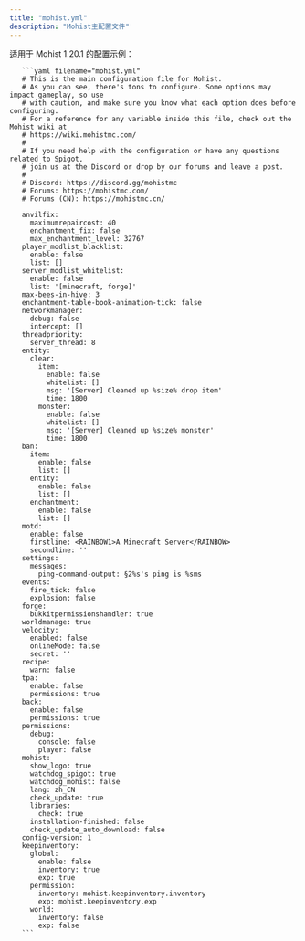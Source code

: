 ```yaml
---
title: "mohist.yml"
description: "Mohist主配置文件"
---
```


适用于 Mohist 1.20.1 的配置示例：

       ```yaml filename="mohist.yml"
       # This is the main configuration file for Mohist.
       # As you can see, there's tons to configure. Some options may impact gameplay, so use
       # with caution, and make sure you know what each option does before configuring.
       # For a reference for any variable inside this file, check out the Mohist wiki at
       # https://wiki.mohistmc.com/
       #
       # If you need help with the configuration or have any questions related to Spigot,
       # join us at the Discord or drop by our forums and leave a post.
       #
       # Discord: https://discord.gg/mohistmc
       # Forums: https://mohistmc.com/
       # Forums (CN): https://mohistmc.cn/

       anvilfix:
         maximumrepaircost: 40
         enchantment_fix: false
         max_enchantment_level: 32767
       player_modlist_blacklist:
         enable: false
         list: []
       server_modlist_whitelist:
         enable: false
         list: '[minecraft, forge]'
       max-bees-in-hive: 3
       enchantment-table-book-animation-tick: false
       networkmanager:
         debug: false
         intercept: []
       threadpriority:
         server_thread: 8
       entity:
         clear:
           item:
             enable: false
             whitelist: []
             msg: '[Server] Cleaned up %size% drop item'
             time: 1800
           monster:
             enable: false
             whitelist: []
             msg: '[Server] Cleaned up %size% monster'
             time: 1800
       ban:
         item:
           enable: false
           list: []
         entity:
           enable: false
           list: []
         enchantment:
           enable: false
           list: []
       motd:
         enable: false
         firstline: <RAINBOW1>A Minecraft Server</RAINBOW>
         secondline: ''
       settings:
         messages:
           ping-command-output: §2%s's ping is %sms
       events:
         fire_tick: false
         explosion: false
       forge:
         bukkitpermissionshandler: true
       worldmanage: true
       velocity:
         enabled: false
         onlineMode: false
         secret: ''
       recipe:
         warn: false
       tpa:
         enable: false
         permissions: true
       back:
         enable: false
         permissions: true
       permissions:
         debug:
           console: false
           player: false
       mohist:
         show_logo: true
         watchdog_spigot: true
         watchdog_mohist: false
         lang: zh_CN
         check_update: true
         libraries:
           check: true
         installation-finished: false
         check_update_auto_download: false
       config-version: 1
       keepinventory:
         global:
           enable: false
           inventory: true
           exp: true
         permission:
           inventory: mohist.keepinventory.inventory
           exp: mohist.keepinventory.exp
         world:
           inventory: false
           exp: false
       ```
